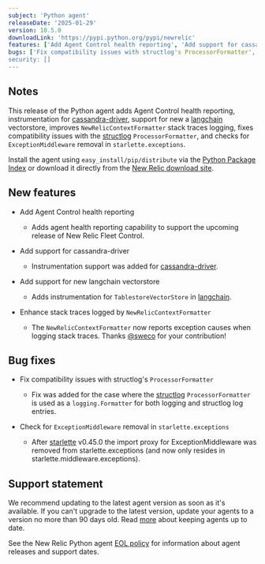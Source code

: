 ```yaml
---
subject: 'Python agent'
releaseDate: '2025-01-29'
version: 10.5.0
downloadLink: 'https://pypi.python.org/pypi/newrelic'
features: ['Add Agent Control health reporting', 'Add support for cassandra-driver', 'Add support for new langchain vectorstore', 'Enhance stack traces logged by NewRelicContextFormatter']
bugs: ['Fix compatibility issues with structlog's ProcessorFormatter', 'Check for ExceptionMiddleware removal in starlette.exceptions']
security: []
---
```


## Notes

This release of the Python agent adds Agent Control health reporting, instrumentation for [cassandra-driver](https://pypi.org/project/cassandra-driver/), support for new a [langchain](https://pypi.org/project/langchain/) vectorstore, improves `NewRelicContextFormatter` stack traces logging, fixes compatibility issues with the [structlog](https://pypi.org/project/structlog/) `ProcessorFormatter`, and checks for `ExceptionMiddleware` removal in `starlette.exceptions`.

Install the agent using `easy_install/pip/distribute` via the [Python Package Index](https://pypi.python.org/pypi/newrelic) or download it directly from the [New Relic download site](https://download.newrelic.com/python_agent/release).

## New features

* Add Agent Control health reporting

  * Adds agent health reporting capability to support the upcoming release of New Relic Fleet Control.

* Add support for cassandra-driver

  * Instrumentation support was added for [cassandra-driver](https://pypi.org/project/cassandra-driver/).

* Add support for new langchain vectorstore

  * Adds instrumentation for `TablestoreVectorStore` in [langchain](https://pypi.org/project/langchain/).

* Enhance stack traces logged by `NewRelicContextFormatter`

  * The `NewRelicContextFormatter` now reports exception causes when logging stack traces. Thanks [@sweco](https://github.com/sweco) for your contribution!

## Bug fixes

* Fix compatibility issues with structlog's `ProcessorFormatter`

  *  Fix was added for the case where the [structlog](https://pypi.org/project/structlog/) `ProcessorFormatter` is used as a `logging.Formatter` for both logging and structlog log entries.

* Check for `ExceptionMiddleware` removal in `starlette.exceptions`

  * After [starlette](https://pypi.org/project/starlette/) v0.45.0 the import proxy for ExceptionMiddleware was removed from starlette.exceptions (and now only resides in starlette.middleware.exceptions).

## Support statement

We recommend updating to the latest agent version as soon as it's available. If you can't upgrade to the latest version, update your agents to a version no more than 90 days old. Read [more](/docs/new-relic-solutions/new-relic-one/install-configure/update-new-relic-agent/) about keeping agents up to date.

See the New Relic Python agent [EOL policy](/docs/apm/agents/python-agent/getting-started/python-agent-eol-policy/) for information about agent releases and support dates.
